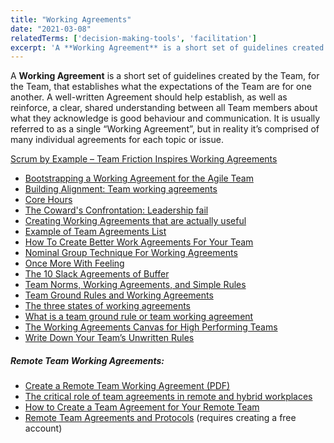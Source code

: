 ```yaml
---
title: "Working Agreements"
date: "2021-03-08"
relatedTerms: ['decision-making-tools', 'facilitation']
excerpt: 'A **Working Agreement** is a short set of guidelines created by the Team, for the Team,'
---
```


A **Working Agreement** is a short set of guidelines created by the Team, for the Team, that establishes what the expectations of the Team are for one another. A well-written Agreement should help establish, as well as reinforce, a clear, shared understanding between all Team members about what they acknowledge is good behaviour and communication. It is usually referred to as a single “Working Agreement”, but in reality it’s comprised of many individual agreements for each topic or issue.

[Scrum by Example – Team Friction Inspires Working Agreements](/blog/team-friction-inspires-working-agreements)

<HighlightBox heading="Resource Links" variant="resourceLinks">

- [Bootstrapping a Working Agreement for the Agile Team](https://blog.crisp.se/2018/12/05/jimmyjanlen/bootstrapping-a-working-agreement-for-the-agile-team)
- [Building Alignment: Team working agreements](https://masteringtheobvious.wordpress.com/2018/04/04/building-alignment-team-working-agreements/)
- [Core Hours](https://nextchapterconsulting.ca/2021/10/15/core-hours/)
- [The Coward's Confrontation: Leadership fail](http://agileotter.blogspot.com/2019/09/the-cowards-confrontation-leadership.html)
- [Creating Working Agreements that are actually useful](https://nomad8.com/articles/creating-working-agreements-that-are-actually-useful)
- [Example of Team Agreements List](https://scottdunn.blogspot.com/2009/11/example-of-team-agreements-list.html)
- [How To Create Better Work Agreements For Your Team](https://medium.com/the-liberators/in-depth-how-to-create-better-work-agreements-for-your-team-7738e474ad13)
- [Nominal Group Technique For Working Agreements](https://agilelearninglabs.com/2021/06/nominal-group-technique-for-working-agreements/)
- [Once More With Feeling](https://nextchapterconsulting.ca/2021/11/20/once-more-with-feeling/)
- [The 10 Slack Agreements of Buffer](https://buffer.com/resources/slack-agreements/)
- [Team Norms, Working Agreements, and Simple Rules](https://www.estherderby.com/norms-values-working-agreements-simple-rules/)
- [Team Ground Rules and Working Agreements](https://nomad8.com/articles/team-ground-rules-and-working-agreements)
- [The three states of working agreements](https://blog.crisp.se/2018/03/12/perlundholm/the-three-states-of-working-agreements)
- [What is a team ground rule or team working agreement](https://agilefaq.wordpress.com/2007/11/21/what-is-a-team-ground-rule-or-team-working-agreement/)
- [The Working Agreements Canvas for High Performing Teams](https://www.superheroes.academy/blog/the-working-agreements-canvas-for-high-performing-teams)
- [Write Down Your Team’s Unwritten Rules](https://hbr.org/2020/10/write-down-your-teams-unwritten-rules)

##### Remote Team Working Agreements:

- [Create a Remote Team Working Agreement (PDF)](https://www.lucidmeetings.com/sites/default/files/guidebooks/remote-team-agreement-facilitators-guide.pdf)
- [The critical role of team agreements in remote and hybrid workplaces](https://www.collaborationsuperpowers.com/42-how-to-create-a-team-agreement-for-your-remote-team/)
- [How to Create a Team Agreement for Your Remote Team](https://www.collaborationsuperpowers.com/42-how-to-create-a-team-agreement-for-your-remote-team/)
- [Remote Team Agreements and Protocols](https://www.holloway.com/g/remote-work/sections/remote-team-agreements-and-protocols) (requires creating a free account)

</HighlightBox>
